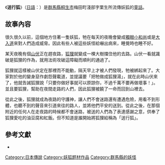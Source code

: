 {{Japanese|japanese=送り狐|kana=おくりぎつね|romaji=Okurigitsune}}
《'''送行狐'''》（[[日語|日語]]：{{lang|ja|送り狐}}）是[[群馬縣|群馬縣]][[桐生市|桐生市]]梅田町淺部字栗生所流傳妖狐的[[童話|童話]]。

== 故事內容 ==
很久很久以前，這個地方住著一隻妖狐，牠在每天的夜晚會變成[[獨眼小和尚|獨眼小和尚]]或是[[大入道|大入道]]來對人們造成威脅。因此有些人被這些妖怪給嚇出病來，睡覺時也睡不好。

某天夜晚有個[[山伏|山伏]]正在趕夜路，[[狐狸|狐狸]]就變成一棵大樹擋住他的去路。山伏一看就識破是狐狸的作為，就用法術攻破這障礙而順利的通過了。

狐狸就這樣被山伏定在那裡而不能動，隔天早上才被人們發現，牠被綁起來了。大家對於他的變身惡作劇怨聲載道，並提議要「把牠做成狐狸湯」，就在此時山伏來了，他就告誡狐狸說「只要你做好事就可以原諒你，不過千萬不要再做壞事！」。並且要狐狸，幫助在夜間走路的人們，因此狐狸被饒了一命而回到山裡去。

從此之後，狐狸就成為夜路的守護神，讓人們不會迷路還有遭遇危險，用看不到形體，也聽不到的聲音來引道來往的路人，並將他們平安的送到。從此之後，在那個附近的任何人在走夜路的時候都不會迷路，被送的人們為了表達感謝之意，供奉了狐狸愛吃的油豆腐和紅飯。但不知道是誰開始將狐狸給稱為「送行狐」。

== 參考文獻 ==
* {{Cite book<!--|和書
-->|author=清水基美
|year=1969
|title=傳承童話 送行狐（送り狐）
|publisher=桐生市教育會
}}

{{wikisource}}

{{DEFAULTSORT:送行狐}}
[[Category:日本傳說|Category:日本傳說]]
[[Category:妖狐题材作品|Category:妖狐题材作品]]
[[Category:群馬縣的妖怪|Category:群馬縣的妖怪]]